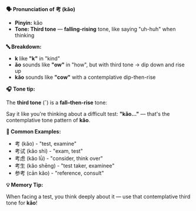 **🗣️ Pronunciation of 考 (kǎo)**

- **Pinyin:** kǎo
- **Tone: Third tone** — **falling-rising** tone, like saying "uh-huh" when thinking

**🔤 Breakdown:**

- **k** like **"k"** in "kind"
- **ǎo** sounds like **"ow"** in "how", but with third tone → dip down and rise up
- **kǎo** sounds like **"cow"** with a contemplative dip-then-rise

**🎧 Tone tip:**

The **third tone** (ˇ) is a **fall–then-rise** tone:

Say it like you're thinking about a difficult test: **"kǎo..."** — that's the contemplative tone
pattern of **kǎo**.

**📝 Common Examples:**

- 考 (kǎo) - "test, examine"
- 考试 (kǎo shì) - "exam, test"
- 考虑 (kǎo lǜ) - "consider, think over"
- 考生 (kǎo shēng) - "test taker, examinee"
- 参考 (cān kǎo) - "reference, consult"

**💡 Memory Tip:**

When facing a test, you think deeply about it — use that contemplative third tone for **kǎo**!
